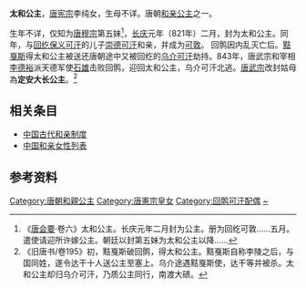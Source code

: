 {{東亞女性歷史人物
| 名稱=太和公主
| 身份=[[唐朝|唐朝]]公主
| 畫像=
| 說明=
| 姓=李
| 名=
| 封爵=[[公主|公主]]
| 位號=
| 封號=太和公主
| 出生年=
| 逝世年=
| 諡號=
| 墳墓=
| 父親=[[唐憲宗|唐憲宗]]
| 同胞兄弟=
| 母親=
|}}
'''太和公主'''，[[唐宪宗|唐宪宗]]李纯女，生母不详。唐朝[[和亲公主|和亲公主]]之一。

生年不详，仅知为[[唐穆宗|唐穆宗]]第五妹<ref>《[[唐会要|唐会要]]·卷六》太和公主。长庆元年二月封为公主。册为回纥可敦......五月。遣使请迎所许嫁公主。朝廷以封第五妹为太和公主以降......</ref>，[[長慶|长庆]]元年（821年）二月，封为太和公主。同年，与[[畏兀儿|回纥]][[保義可汗|保义可汗]]的儿子[[崇德可汗|崇德可汗]]和亲，并成为[[可敦|可敦]]。 回鹘因内乱灭亡后。[[黠戛斯|黠戛斯]]得太和公主被送还唐朝途中又被回纥的[[乌介可汗|乌介可汗]]劫持。843年，唐武宗和宰相[[李德裕|李德裕]]派天德军使[[石雄|石雄]]击败回鹘，迎回太和公主，乌介可汗北逃。[[唐武宗|唐武宗]]改封姑母為'''定安大长公主'''。<ref>《旧唐书/卷195》初，黠戛斯破回鹘，得太和公主。黠戛斯自称李陵之后，与国同姓，遂令达干十人送公主至塞上。乌介途遇黠戛斯使，达干等并被杀。太和公主却归乌介可汗，乃质公主同行，南渡大碛。</ref>

== 相关条目 ==
* [[中国古代和亲制度|中国古代和亲制度]]
*[[中国和亲女性列表|中国和亲女性列表]]

== 参考资料 ==
{{Reflist}}
{{唐宪宗皇室}}
[[Category:唐朝和親公主|Category:唐朝和親公主]]
[[Category:唐憲宗皇女|Category:唐憲宗皇女]]
[[Category:回鹘可汗配偶|Category:回鹘可汗配偶]]
[[Category:李姓|~]]